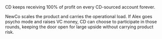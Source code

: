 <FaqPage question="What if this gets big?">
  <p>
    CD keeps receiving 100% of profit on every CD-sourced account forever.
  </p>
  <p>
    NewCo scales the product and carries the operational load. If Alex goes psycho mode and raises VC money, CD can choose to participate in those rounds, keeping the door open for large upside without carrying product risk.
  </p>
</FaqPage>
